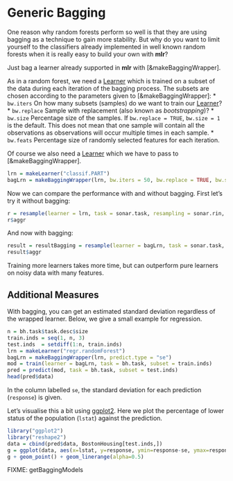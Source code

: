 # Generic Bagging

One reason why random forests perform so well is that they are using bagging as
a technique to gain more stability. But why do you want to limit yourself to the
classifiers already implemented in well known random forests when it is
really easy to build your own with **mlr**?

Just bag a learner already supported in **mlr** with [&makeBaggingWrapper].

As in a random forest, we need a [Learner](&makeLearner) which is trained on a subset of the
data during each iteration of the bagging process.
The subsets are chosen according to the parameters given to [&makeBaggingWrapper]:
* `bw.iters` On how many subsets (samples) do we want to train our [Learner](&makeLearner)?
* `bw.replace` Sample with replacement (also known as *bootstrapping*)?
* `bw.size` Percentage size of the samples. If `bw.replace = TRUE`, `bw.size = 1` is the default. This does not mean that one sample will contain all the observations as observations will occur multiple times in each sample.
* `bw.feats` Percentage size of randomly selected features for each iteration.

Of course we also need a [Learner](&makeLearner) which we have to pass to
[&makeBaggingWrapper].

```r
lrn = makeLearner("classif.PART")
bagLrn = makeBaggingWrapper(lrn, bw.iters = 50, bw.replace = TRUE, bw.size = 0.8, bw.feats = 3/4)
```
Now we can compare the performance with and without bagging.
First let's try it without bagging:
```r
r = resample(learner = lrn, task = sonar.task, resampling = sonar.rin, show.info = FALSE)
r$aggr
```
And now with bagging:
```r
result = resultBagging = resample(learner = bagLrn, task = sonar.task, resampling = sonar.rin, show.info = FALSE)
result$aggr
```
Training more learners takes more time, but can outperform pure learners
on noisy data with many features.



## Additional Measures
With bagging, you can get an estimated standard deviation regardless of the
wrapped learner. Below, we give a small example for regression.

```r
n = bh.task$task.desc$size
train.inds = seq(1, n, 3)
test.inds  = setdiff(1:n, train.inds)
lrn = makeLearner("regr.randomForest")
bagLrn = makeBaggingWrapper(lrn, predict.type = "se")
mod = train(learner = bagLrn, task = bh.task, subset = train.inds)
pred = predict(mod, task = bh.task, subset = test.inds)
head(pred$data)
```
In the column labelled `se`, the standard deviation for each prediction (`response`) is given.

Let's visualise this a bit using [ggplot2](http://ggplot2.org/).
Here we plot the percentage of lower status of the population (`lstat`) against the prediction.
```r
library("ggplot2")
library("reshape2")
data = cbind(pred$data, BostonHousing[test.inds,])
g = ggplot(data, aes(x=lstat, y=response, ymin=response-se, ymax=response+se, col=age))
g + geom_point() + geom_linerange(alpha=0.5)
```





FIXME: getBaggingModels
